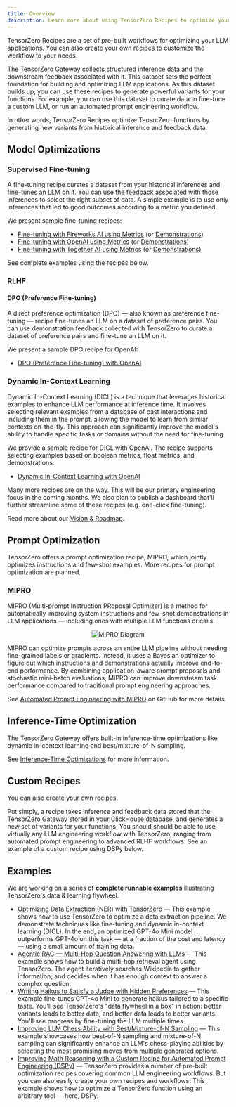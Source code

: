 ```yaml
---
title: Overview
description: Learn more about using TensorZero Recipes to optimize your LLM applications.
---
```


TensorZero Recipes are a set of pre-built workflows for optimizing your LLM applications.
You can also create your own recipes to customize the workflow to your needs.

The [TensorZero Gateway](/docs/gateway/) collects structured inference data and the downstream feedback associated with it.
This dataset sets the perfect foundation for building and optimizing LLM applications.
As this dataset builds up, you can use these recipes to generate powerful variants for your functions.
For example, you can use this dataset to curate data to fine-tune a custom LLM, or run an automated prompt engineering workflow.

In other words, TensorZero Recipes optimize TensorZero functions by generating new variants from historical inference and feedback data.

## Model Optimizations

### Supervised Fine-tuning

A fine-tuning recipe curates a dataset from your historical inferences and fine-tunes an LLM on it.
You can use the feedback associated with those inferences to select the right subset of data.
A simple example is to use only inferences that led to good outcomes according to a metric you defined.

We present sample fine-tuning recipes:

- [Fine-tuning with Fireworks AI using Metrics](https://github.com/tensorzero/tensorzero/blob/main/recipes/supervised_fine_tuning/metrics/fireworks/) (or [Demonstrations](https://github.com/tensorzero/tensorzero/blob/main/recipes/supervised_fine_tuning/demonstrations/fireworks/))
- [Fine-tuning with OpenAI using Metrics](https://github.com/tensorzero/tensorzero/blob/main/recipes/supervised_fine_tuning/metrics/openai/) (or [Demonstrations](https://github.com/tensorzero/tensorzero/blob/main/recipes/supervised_fine_tuning/demonstrations/openai/))
- [Fine-tuning with Together AI using Metrics](https://github.com/tensorzero/tensorzero/blob/main/recipes/supervised_fine_tuning/metrics/together/) (or [Demonstrations](https://github.com/tensorzero/tensorzero/blob/main/recipes/supervised_fine_tuning/demonstrations/together/))

See complete examples using the recipes below.

### RLHF

#### DPO (Preference Fine-tuning)

A direct preference optimization (DPO) &mdash; also known as preference fine-tuning &mdash; recipe fine-tunes an LLM on a dataset of preference pairs.
You can use demonstration feedback collected with TensorZero to curate a dataset of preference pairs and fine-tune an LLM on it.

We present a sample DPO recipe for OpenAI:

- [DPO (Preference Fine-tuning) with OpenAI](https://github.com/tensorzero/tensorzero/blob/main/recipes/dpo/openai/)

### Dynamic In-Context Learning

Dynamic In-Context Learning (DICL) is a technique that leverages historical examples to enhance LLM performance at inference time.
It involves selecting relevant examples from a database of past interactions and including them in the prompt, allowing the model to learn from similar contexts on-the-fly.
This approach can significantly improve the model's ability to handle specific tasks or domains without the need for fine-tuning.

We provide a sample recipe for DICL with OpenAI.
The recipe supports selecting examples based on boolean metrics, float metrics, and demonstrations.

- [Dynamic In-Context Learning with OpenAI](https://github.com/tensorzero/tensorzero/tree/main/recipes/dicl/)

<Tip>

Many more recipes are on the way. This will be our primary engineering focus in the coming months.
We also plan to publish a dashboard that'll further streamline some of these recipes (e.g. one-click fine-tuning).

Read more about our [Vision & Roadmap](/docs/vision-roadmap/).

</Tip>

## Prompt Optimization

TensorZero offers a prompt optimization recipe, MIPRO, which jointly optimizes instructions and few-shot examples.
More recipes for prompt optimization are planned.

### MIPRO

MIPRO (Multi-prompt Instruction PRoposal Optimizer) is a method for automatically improving system instructions and few-shot demonstrations in LLM applications — including ones with multiple LLM functions or calls.

<center>

![MIPRO Diagram](./index-mipro-diagram.svg)

</center>

MIPRO can optimize prompts across an entire LLM pipeline without needing fine-grained labels or gradients. Instead, it uses a Bayesian optimizer to figure out which instructions and demonstrations actually improve end-to-end performance. By combining application-aware prompt proposals and stochastic mini-batch evaluations, MIPRO can improve downstream task performance compared to traditional prompt engineering approaches.

See [Automated Prompt Engineering with MIPRO](https://github.com/tensorzero/tensorzero/tree/main/recipes/mipro) on GitHub for more details.

## Inference-Time Optimization

The TensorZero Gateway offers built-in inference-time optimizations like dynamic in-context learning and best/mixture-of-N sampling.

See [Inference-Time Optimizations](/docs/gateway/guides/inference-time-optimizations/) for more information.

## Custom Recipes

You can also create your own recipes.

Put simply, a recipe takes inference and feedback data stored that the TensorZero Gateway stored in your ClickHouse database, and generates a new set of variants for your functions.
You should should be able to use virtually any LLM engineering workflow with TensorZero, ranging from automated prompt engineering to advanced RLHF workflows.
See an example of a custom recipe using DSPy below.

## Examples

We are working on a series of **complete runnable examples** illustrating TensorZero's data & learning flywheel.

- [Optimizing Data Extraction (NER) with TensorZero](https://github.com/tensorzero/tensorzero/tree/main/examples/data-extraction-ner) — This example shows how to use TensorZero to optimize a data extraction pipeline. We demonstrate techniques like fine-tuning and dynamic in-context learning (DICL). In the end, an optimized GPT-4o Mini model outperforms GPT-4o on this task &mdash; at a fraction of the cost and latency &mdash; using a small amount of training data.
- [Agentic RAG — Multi-Hop Question Answering with LLMs](https://github.com/tensorzero/tensorzero/tree/main/examples/rag-retrieval-augmented-generation/simple-agentic-rag/) — This example shows how to build a multi-hop retrieval agent using TensorZero. The agent iteratively searches Wikipedia to gather information, and decides when it has enough context to answer a complex question.
- [Writing Haikus to Satisfy a Judge with Hidden Preferences](https://github.com/tensorzero/tensorzero/tree/main/examples/haiku-hidden-preferences) — This example fine-tunes GPT-4o Mini to generate haikus tailored to a specific taste. You'll see TensorZero's "data flywheel in a box" in action: better variants leads to better data, and better data leads to better variants. You'll see progress by fine-tuning the LLM multiple times.
- [Improving LLM Chess Ability with Best/Mixture-of-N Sampling](https://github.com/tensorzero/tensorzero/tree/main/examples/chess-puzzles/) — This example showcases how best-of-N sampling and mixture-of-N sampling can significantly enhance an LLM's chess-playing abilities by selecting the most promising moves from multiple generated options.
- [Improving Math Reasoning with a Custom Recipe for Automated Prompt Engineering (DSPy)](https://github.com/tensorzero/tensorzero/tree/main/examples/gsm8k-custom-recipe-dspy) — TensorZero provides a number of pre-built optimization recipes covering common LLM engineering workflows. But you can also easily create your own recipes and workflows! This example shows how to optimize a TensorZero function using an arbitrary tool — here, DSPy.
